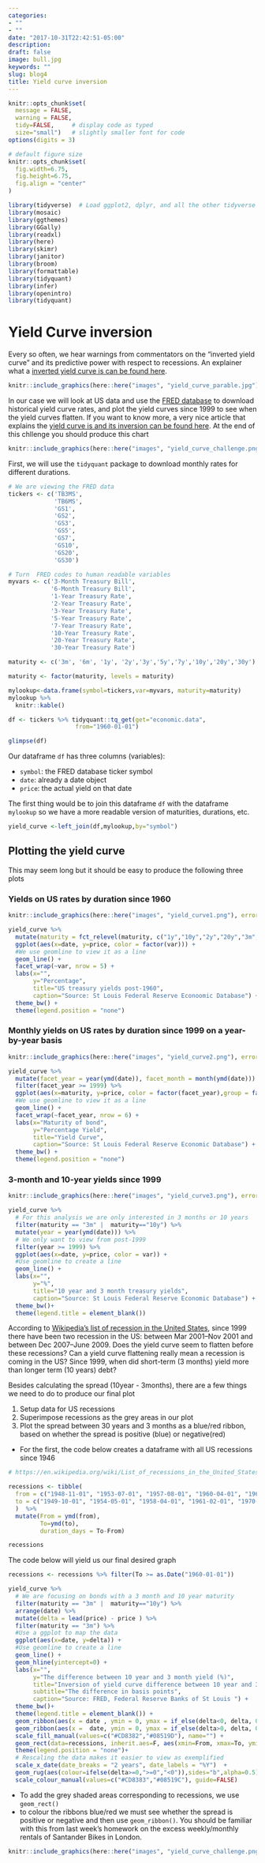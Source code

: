 ```yaml
---
categories:
- ""
- ""
date: "2017-10-31T22:42:51-05:00"
description: 
draft: false
image: bull.jpg
keywords: ""
slug: blog4
title: Yield curve inversion
---
```




```r
knitr::opts_chunk$set(
  message = FALSE, 
  warning = FALSE, 
  tidy=FALSE,     # display code as typed
  size="small")   # slightly smaller font for code
options(digits = 3)

# default figure size
knitr::opts_chunk$set(
  fig.width=6.75, 
  fig.height=6.75,
  fig.align = "center"
)
```


```r
library(tidyverse)  # Load ggplot2, dplyr, and all the other tidyverse packages
library(mosaic)
library(ggthemes)
library(GGally)
library(readxl)
library(here)
library(skimr)
library(janitor)
library(broom)
library(formattable)
library(tidyquant)
library(infer)
library(openintro)
library(tidyquant)
```





#  Yield Curve inversion

Every so often, we hear warnings from commentators on the "inverted yield curve" and its predictive power with respect to recessions. An explainer what a [inverted yield curve is can be found here](https://www.reuters.com/article/us-usa-economy-yieldcurve-explainer/explainer-what-is-an-inverted-yield-curve-idUSKBN1O50GA). 



```r
knitr::include_graphics(here::here("images", "yield_curve_parable.jpg"), error = FALSE)
```


In our case we will look at US data and use the [FRED database](https://fred.stlouisfed.org/) to download historical yield curve rates, and plot the yield curves since 1999 to see when the yield curves flatten. If you want to know more, a very nice article that explains the [yield curve is and its inversion can be found here](https://fredblog.stlouisfed.org/2018/10/the-data-behind-the-fear-of-yield-curve-inversions/). At the end of this chllenge you should produce this chart

```r
knitr::include_graphics(here::here("images", "yield_curve_challenge.png"), error = FALSE)
```


First, we will use the `tidyquant` package to download monthly rates for different durations. 

```r
# We are viewing the FRED data
tickers <- c('TB3MS',
             'TB6MS', 
             'GS1',   
             'GS2',   
             'GS3',
             'GS5',
             'GS7',
             'GS10',
             'GS20',
             'GS30')  

# Turn  FRED codes to human readable variables
myvars <- c('3-Month Treasury Bill',
            '6-Month Treasury Bill',
            '1-Year Treasury Rate',
            '2-Year Treasury Rate',
            '3-Year Treasury Rate',
            '5-Year Treasury Rate',
            '7-Year Treasury Rate',
            '10-Year Treasury Rate',
            '20-Year Treasury Rate',
            '30-Year Treasury Rate')

maturity <- c('3m', '6m', '1y', '2y','3y','5y','7y','10y','20y','30y')

maturity <- factor(maturity, levels = maturity)

mylookup<-data.frame(symbol=tickers,var=myvars, maturity=maturity)
mylookup %>% 
  knitr::kable()

df <- tickers %>% tidyquant::tq_get(get="economic.data", 
                   from="1960-01-01")

glimpse(df)
```

Our dataframe `df` has three columns (variables):

- `symbol`: the FRED database ticker symbol
- `date`: already a date object
- `price`: the actual yield on that date

The first thing would be to join this dataframe `df` with the dataframe `mylookup` so we have a more readable version of maturities, durations, etc.


```r

yield_curve <-left_join(df,mylookup,by="symbol") 
```

## Plotting the yield curve

This may seem long but it should be easy to produce the following three plots

### Yields on US rates by duration since 1960

```r
knitr::include_graphics(here::here("images", "yield_curve1.png"), error = FALSE)
```

```r
yield_curve %>%  
  mutate(maturity = fct_relevel(maturity, c("1y","10y","2y","20y","3m","3y","30y","5y","5m","7y"))) %>%
  ggplot(aes(x=date, y=price, color = factor(var))) + 
  #We use geomline to view it as a line
  geom_line() + 
  facet_wrap(~var, nrow = 5) +
  labs(x="", 
       y="Percentage", 
       title="US treasury yields post-1960", 
       caption="Source: St Louis Federal Reserve Econoomic Database") + 
  theme_bw() + 
  theme(legend.position = "none")
```

### Monthly yields on US rates by duration since 1999 on a year-by-year basis


```r
knitr::include_graphics(here::here("images", "yield_curve2.png"), error = FALSE)
```
```r
yield_curve %>% 
  mutate(facet_year = year(ymd(date)), facet_month = month(ymd(date))) %>%
  filter(facet_year >= 1999) %>%
  ggplot(aes(x=maturity, y=price, color = factor(facet_year),group = factor(facet_month))) +
  #We use geomline to view it as a line
  geom_line() +
  facet_wrap(~facet_year, nrow = 6) +
  labs(x="Maturity of bond", 
       y="Percentage Yield", 
       title="Yield Curve", 
       caption="Source: St Louis Federal Reserve Economic Database") +
  theme_bw() + 
  theme(legend.position = "none")
```

### 3-month and 10-year yields since 1999

```r
knitr::include_graphics(here::here("images", "yield_curve3.png"), error = FALSE)
```
```r
yield_curve %>% 
  # For this analysis we are only interested in 3 months or 10 years
  filter(maturity == "3m" |  maturity=="10y") %>%
  mutate(year = year(ymd(date))) %>%
  # We only want to view from post-1999
  filter(year >= 1999) %>%
  ggplot(aes(x=date, y=price, color = var)) +
  #Use geomline to create a line
  geom_line() +
  labs(x="", 
       y="%", 
       title="10 year and 3 month treasury yields", 
       caption="Source: St Louis Federal Reserve Economic Database") + 
  theme_bw()+ 
  theme(legend.title = element_blank())
```

According to [Wikipedia's list of recession in the United States](https://en.wikipedia.org/wiki/List_of_recessions_in_the_United_States), since 1999 there have been two recession in the US: between Mar 2001–Nov 2001 and between Dec 2007–June 2009. Does the yield curve seem to flatten before these recessions? Can a yield curve flattening really mean a recession is coming in the US? Since 1999, when did short-term (3 months) yield more than longer term (10 years) debt?



Besides calculating the spread (10year - 3months), there are a few things we need to do to produce our final plot

1. Setup data for US recessions 
1. Superimpose recessions as the grey areas in our plot
1. Plot the spread between 30 years and 3 months as a blue/red ribbon, based on whether the spread is positive (blue) or negative(red)


- For the first, the code below creates a dataframe with all US recessions since 1946

```r

# https://en.wikipedia.org/wiki/List_of_recessions_in_the_United_States

recessions <- tibble(
  from = c("1948-11-01", "1953-07-01", "1957-08-01", "1960-04-01", "1969-12-01", "1973-11-01", "1980-01-01","1981-07-01", "1990-07-01", "2001-03-01", "2007-12-01"),  
  to = c("1949-10-01", "1954-05-01", "1958-04-01", "1961-02-01", "1970-11-01", "1975-03-01", "1980-07-01", "1982-11-01", "1991-03-01", "2001-11-01", "2009-06-01") 
  )  %>% 
  mutate(From = ymd(from), 
         To=ymd(to),
         duration_days = To-From)

recessions
```

The code below will yield us our final desired graph

```r
recessions <- recessions %>% filter(To >= as.Date("1960-01-01"))

yield_curve %>% 
  # We are focusing on bonds with a 3 month and 10 year maturity
  filter(maturity == "3m" |  maturity=="10y") %>%
  arrange(date) %>%
  mutate(delta = lead(price) - price ) %>% 
  filter(maturity == "3m") %>%
  #Use a ggplot to map the data
  ggplot(aes(x=date, y=delta)) +
  #Use geomline to create a line
  geom_line() +
  geom_hline(yintercept=0) +
  labs(x="", 
       y="The difference between 10 year and 3 month yield (%)", 
       title="Inversion of yield curve difference between 10 year and 3 months", 
       subtitle="The difference in basis points",
       caption="Source: FRED, Federal Reserve Banks of St Louis ") + 
  theme_bw()+ 
  theme(legend.title = element_blank()) + 
  geom_ribbon(aes(x = date , ymin = 0, ymax = if_else(delta<0, delta, 0)  , alpha=0.5, fill = "A")) + 
  geom_ribbon(aes(x =  date, ymin = 0, ymax = if_else(delta>0, delta, 0),alpha=0.5, fill = "B")) +
  scale_fill_manual(values=c("#CD8382","#08519D"), name="") +
  geom_rect(data=recessions, inherit.aes=F, aes(xmin=From, xmax=To, ymin=-Inf, ymax=+Inf), fill='grey', alpha=0.5) +
  theme(legend.position = "none")+
  # Rescaling the data makes it easier to view as exemplified
  scale_x_date(date_breaks = "2 years", date_labels = "%Y")  +
  geom_rug(aes(colour=ifelse(delta>=0,">=0","<0")),sides="b",alpha=0.5) +
  scale_colour_manual(values=c("#CD8383","#08519C"), guide=FALSE)
```


- To add the grey shaded areas corresponding to recessions, we use `geom_rect()`
- to colour the ribbons blue/red we must see whether the spread is positive or negative and then use `geom_ribbon()`. You should be familiar with this from last week's homework on the excess weekly/monthly rentals of Santander Bikes in London.



```r

knitr::include_graphics(here::here("images", "yield_curve_challenge.png"), error = FALSE)

```

